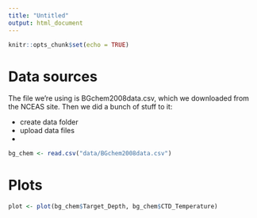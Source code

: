 ```yaml
---
title: "Untitled"
output: html_document
---
```

```r
knitr::opts_chunk$set(echo = TRUE)
```

# Data sources
The file we're using is BGchem2008data.csv, which we downloaded from the NCEAS site. Then we did a bunch of stuff to it:

* create data folder
* upload data files
* 

```r
bg_chem <- read.csv("data/BGchem2008data.csv")
```

# Plots
```r
plot <- plot(bg_chem$Target_Depth, bg_chem$CTD_Temperature)
```